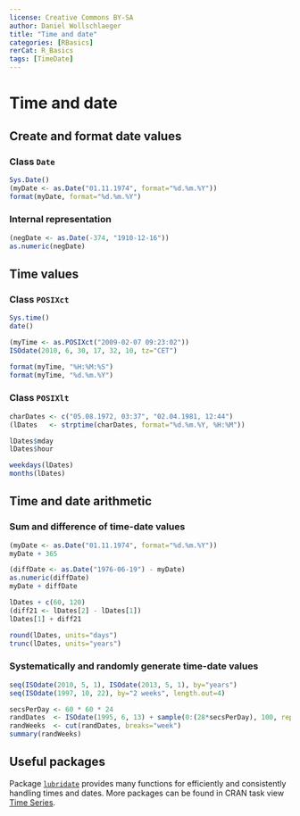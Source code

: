 ---
license: Creative Commons BY-SA
author: Daniel Wollschlaeger
title: "Time and date"
categories: [RBasics]
rerCat: R_Basics
tags: [TimeDate]
---

Time and date
=========================

Create and format date values
-------------------------

### Class `Date`

```{r}
Sys.Date()
(myDate <- as.Date("01.11.1974", format="%d.%m.%Y"))
format(myDate, format="%d.%m.%Y")
```

### Internal representation

```{r}
(negDate <- as.Date(-374, "1910-12-16"))
as.numeric(negDate)
```

Time values
-------------------------

### Class `POSIXct`

```{r}
Sys.time()
date()
```

```{r}
(myTime <- as.POSIXct("2009-02-07 09:23:02"))
ISOdate(2010, 6, 30, 17, 32, 10, tz="CET")
```

```{r}
format(myTime, "%H:%M:%S")
format(myTime, "%d.%m.%Y")
```

### Class `POSIXlt`

```{r}
charDates <- c("05.08.1972, 03:37", "02.04.1981, 12:44")
(lDates   <- strptime(charDates, format="%d.%m.%Y, %H:%M"))
```

```{r}
lDates$mday
lDates$hour
```

```{r}
weekdays(lDates)
months(lDates)
```

Time and date arithmetic
-------------------------

### Sum and difference of time-date values

```{r}
(myDate <- as.Date("01.11.1974", format="%d.%m.%Y"))
myDate + 365
```

```{r}
(diffDate <- as.Date("1976-06-19") - myDate)
as.numeric(diffDate)
myDate + diffDate
```

```{r}
lDates + c(60, 120)
(diff21 <- lDates[2] - lDates[1])
lDates[1] + diff21
```

```{r}
round(lDates, units="days")
trunc(lDates, units="years")
```


### Systematically and randomly generate time-date values

```{r}
seq(ISOdate(2010, 5, 1), ISOdate(2013, 5, 1), by="years")
seq(ISOdate(1997, 10, 22), by="2 weeks", length.out=4)
```

```{r}
secsPerDay <- 60 * 60 * 24
randDates  <- ISOdate(1995, 6, 13) + sample(0:(28*secsPerDay), 100, replace=TRUE)
randWeeks  <- cut(randDates, breaks="week")
summary(randWeeks)
```

Useful packages
-------------------------

Package [`lubridate`](https://cran.r-project.org/package=lubridate) provides many functions for efficiently and consistently handling times and dates. More packages can be found in CRAN task view [Time Series](https://cran.r-project.org/web/views/TimeSeries.html).
